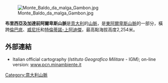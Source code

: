 [[Image:Monte_Baldo_da_malga_Gambon.jpg|thumb]]

'''布里西亞及加達前阿爾卑斯山脈'''是[[意大利|意大利]]的[[山脈|山脈]]，是[[東阿爾卑斯山脈|東阿爾卑斯山脈]]的一部分，橫跨[[倫巴底|倫巴底]]、[[威尼托|威尼托]]和[[特倫蒂諾-上阿迪傑|特倫蒂諾-上阿迪傑]]，最高點海拔高度2,254米。

==外部連結==
* Italian official cartography (''Istituto Geografico Militare'' - IGM); on-line version: [http://www.pcn.minambiente.it/viewer/ www.pcn.minambiente.it] {{Wayback|url=http://www.pcn.minambiente.it/viewer/ |date=20150208113946 }}

{{Italy-geo-stub}}
[[Category:意大利山脈|Category:意大利山脈]]